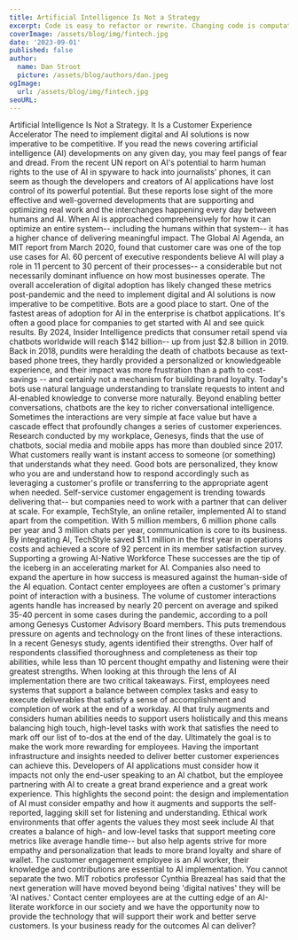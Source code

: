 ```yaml
---
title: Artificial Intelligence Is Not a Strategy
excerpt: Code is easy to refactor or rewrite. Changing code is computationally inexpensive. Not true with data. Data outliving code is a good problem to have, usually reserved for successful companies..
coverImage: /assets/blog/img/fintech.jpg
date: '2023-09-01'
published: false
author:
  name: Dan Stroot
  picture: /assets/blog/authors/dan.jpeg
ogImage:
  url: /assets/blog/img/fintech.jpg
seoURL:
---
```


Artificial Intelligence Is Not a Strategy. It Is a Customer Experience Accelerator
The need to implement digital and AI solutions is now imperative to be competitive.
If you read the news covering artificial intelligence (AI) developments on any given day, you may feel pangs of fear and dread. From the recent UN report on AI's potential to harm human rights to the use of AI in spyware to hack into journalists' phones, it can seem as though the developers and creators of AI applications have lost control of its powerful potential.
But these reports lose sight of the more effective and well-governed developments that are supporting and optimizing real work and the interchanges happening every day between humans and AI. When AI is approached comprehensively for how it can optimize an entire system-- including the humans within that system-- it has a higher chance of delivering meaningful impact.
The Global AI Agenda, an MIT report from March 2020, found that customer care was one of the top use cases for AI. 60 percent of executive respondents believe AI will play a role in 11 percent to 30 percent of their processes-- a considerable but not necessarily dominant influence on how most businesses operate. The overall acceleration of digital adoption has likely changed these metrics post-pandemic and the need to implement digital and AI solutions is now imperative to be competitive.
Bots are a good place to start.
One of the fastest areas of adoption for AI in the enterprise is chatbot applications. It's often a good place for companies to get started with AI and see quick results. By 2024, Insider Intelligence predicts that consumer retail spend via chatbots worldwide will reach $142 billion-- up from just $2.8 billion in 2019.
Back in 2018, pundits were heralding the death of chatbots because as text-based phone trees, they hardly provided a personalized or knowledgeable experience, and their impact was more frustration than a path to cost-savings -- and certainly not a mechanism for building brand loyalty. Today's bots use natural language understanding to translate requests to intent and AI-enabled knowledge to converse more naturally. Beyond enabling better conversations, chatbots are the key to richer conversational intelligence. Sometimes the interactions are very simple at face value but have a cascade effect that profoundly changes a series of customer experiences.
Research conducted by my workplace, Genesys, finds that the use of chatbots, social media and mobile apps has more than doubled since 2017. What customers really want is instant access to someone (or something) that understands what they need. Good bots are personalized, they know who you are and understand how to respond accordingly such as leveraging a customer's profile or transferring to the appropriate agent when needed. Self-service customer engagement is trending towards delivering that-- but companies need to work with a partner that can deliver at scale.
For example, TechStyle, an online retailer, implemented AI to stand apart from the competition. With 5 million members, 6 million phone calls per year and 3 million chats per year, communication is core to its business. By integrating AI, TechStyle saved $1.1 million in the first year in operations costs and achieved a score of 92 percent in its member satisfaction survey.
Supporting a growing AI-Native Workforce
These successes are the tip of the iceberg in an accelerating market for AI. Companies also need to expand the aperture in how success is measured against the human-side of the AI equation. Contact center employees are often a customer's primary point of interaction with a business.
The volume of customer interactions agents handle has increased by nearly 20 percent on average and spiked 35-40 percent in some cases during the pandemic, according to a poll among Genesys Customer Advisory Board members. This puts tremendous pressure on agents and technology on the front lines of these interactions.
In a recent Genesys study, agents identified their strengths. Over half of respondents classified thoroughness and completeness as their top abilities, while less than 10 percent thought empathy and listening were their greatest strengths. When looking at this through the lens of AI implementation there are two critical takeaways.
First, employees need systems that support a balance between complex tasks and easy to execute deliverables that satisfy a sense of accomplishment and completion of work at the end of a workday. AI that truly augments and considers human abilities needs to support users holistically and this means balancing high touch, high-level tasks with work that satisfies the need to mark off our list of to-dos at the end of the day.
Ultimately the goal is to make the work more rewarding for employees. Having the important infrastructure and insights needed to deliver better customer experiences can achieve this.
Developers of AI applications must consider how it impacts not only the end-user speaking to an AI chatbot, but the employee partnering with AI to create a great brand experience and a great work experience.
This highlights the second point: the design and implementation of AI must consider empathy and how it augments and supports the self-reported, lagging skill set for listening and understanding. Ethical work environments that offer agents the values they most seek include AI that creates a balance of high- and low-level tasks that support meeting core metrics like average handle time-- but also help agents strive for more empathy and personalization that leads to more brand loyalty and share of wallet.
The customer engagement employee is an AI worker, their knowledge and contributions are essential to AI implementation. You cannot separate the two. MIT robotics professor Cynthia Breazeal has said that the next generation will have moved beyond being 'digital natives' they will be 'AI natives.' Contact center employees are at the cutting edge of an AI-literate workforce in our society and we have the opportunity now to provide the technology that will support their work and better serve customers.
Is your business ready for the outcomes AI can deliver?